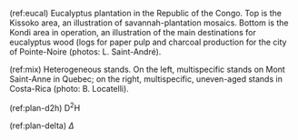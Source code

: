 
<!-- Corss references to have superscripts / underscript in tables and captions -->
<!-- also used to avoid having long captions in R chunk headers                 -->

(ref:eucal) Eucalyptus plantation in the Republic of the Congo. Top is the Kissoko area, an illustration of savannah-plantation mosaics. Bottom is the Kondi area in operation, an illustration of the main destinations for eucalyptus wood (logs for paper pulp and charcoal production for the city of Pointe-Noire (photos: L. Saint-André).

(ref:mix) Heterogeneous stands. On the left, multispecific stands on Mont Saint-Anne in Quebec; on the right, multispecific, uneven-aged stands in Costa-Rica (photo: B. Locatelli).


(ref:plan-d2h) D^2^H

(ref:plan-delta) $\Delta$